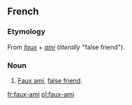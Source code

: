 ==French==

===Etymology===

From {{etyl|fr}} ''[[faux#French|faux]]'' + ''[[ami#French|ami]]'' (''literally'' "false friend").

===Noun===
{{fr-noun|sg=[[faux]] [[ami]]|m}}

# [[faux ami#English|Faux ami]], [[false friend]].

[[fr:faux-ami]]
[[pl:faux-ami]]